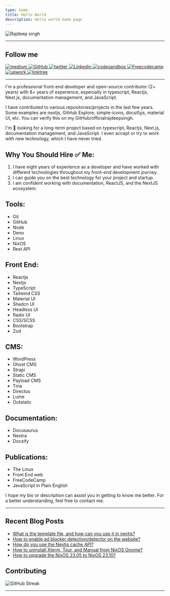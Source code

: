 ```yaml
---
type: home
title: Hello World
description: Hello world home page
---
```


![Rajdeep singh](https://capsule-render.vercel.app/api?type=soft&color=auto&height=400&section=header&text=Build%20and%20Deploy&fontSize=90&animation=fadeIn&desc=@officialrajdeepsingh)

---

## Follow me

<div className="flex flex-row flex-wrap gap-2 justify-around " id="badges">
  <a target="_blank" className="block" href="https://medium.com/@officialrajdeepsingh">
    <img title="Medium" alt="medium" src="https://img.shields.io/badge/Medium-12100E?style=for-the-badge&logo=medium&logoColor=white" alt="LinkedIn Badge"/>
  </a> 
  <a target="_blank" className="block" href="https://github.com/officialrajdeepsingh">
    <img title="GitHub" alt="GitHub"  src="https://img.shields.io/badge/github-%23121011.svg?style=for-the-badge&logo=github&logoColor=white"/>
  </a>
  <a target="_blank" className="block" href="https://twitter.com/Official_R_deep">
    <img title="Twitter" alt="twitter"  src="https://img.shields.io/badge/Twitter-%231DA1F2.svg?style=for-the-badge&logo=Twitter&logoColor=white"/>
  </a>
  <a target="_blank" className="block" href="https://www.linkedin.com/in/officalrajdeepsingh/">
    <img title="Linkedin" alt="Linkedin"  src="https://img.shields.io/badge/linkedin-%230077B5.svg?style=for-the-badge&logo=linkedin&logoColor=white"/>
  </a>
  <a target="_blank" className="block" href="https://codesandbox.io/u/officialrajdeepsingh">
    <img title="codesandbox" alt="codesandbox"  src="https://img.shields.io/badge/Codesandbox-040404?style=for-the-badge&logo=codesandbox&logoColor=DBDBDB"/>
  </a>
  <a target="_blank" className="block" href="https://codesandbox.io/u/officialrajdeepsingh">
    <img title="Freecodecamp" alt="Freecodecamp"  src="https://img.shields.io/badge/Freecodecamp-%23123.svg?&style=for-the-badge&logo=freecodecamp&logoColor=green"/>
  </a>
  <a target="_blank" className="block" href="https://www.upwork.com/freelancers/~01a4e8ba7a41795229">
    <img title="upwork" alt="upwork"  src="https://img.shields.io/badge/UpWork-6FDA44?style=for-the-badge&logo=Upwork&logoColor=white"/>
  </a>
  <a target="_blank" className="block" href="https://linktr.ee/officialrajdeepsingh">
    <img title="linktree" alt="linktree"  src="https://img.shields.io/badge/linktree-1de9b6?style=for-the-badge&logo=linktree&logoColor=white"/>
  </a>
</div>

---

I'm a professional front-end developer and open-source contributor (2+ years) with 8+ years of experience, especially in typescript, Reactjs, Next.js, documentation management, and JavaScript.

I have contributed to various repositories/projects in the last few years. Some examples are nextjs, GitHub Explore, simple-icons, docsifyjs, material UI, etc. You can verify this on my GitHub/officialrajdeepsingh.

I'm 👀  looking for a long-term project based on typescript, Reactjs, Next.js, documentation management, and JavaScript. I even accept or try to work with new technology, which I have never tried. 

## Why You Should Hire ✅ Me:
1. I have eight years of experience as a developer and have worked with different technologies throughout my front-end development journey.
2. I can guide you on the best technology for your project and startup.
3. I am confident working with documentation, ReactJS, and the NextJS ecosystem.

## Tools: 
- Git
- GitHub
- Node
- Deno
- Linux
- NixOS
- Rest API

## Front End: 
- Reactjs
- Nextjs
- TypeScript
- Tailwind CSS
- Material UI
- Shadcn UI
- Headless UI
- Radix UI
- CSS/SCSS
- Bootstrap
- Zod

## CMS:
- WordPress
- Ghost CMS
- Strapi
- Static CMS
- Payload CMS
- Tina
- Directus
- Lume
- Outstatic

## Documentation:
- Docusaurus
- Nextra
- Docsify

## Publications:
- The Linux
- Front End web
- FreeCodeCamp
- JavaScript in Plain English

I hope my bio or description can assist you in getting to know me better. For a better understanding, feel free to contact me.

---


## Recent Blog Posts

- [What is the template file, and how can you use it in nextjs?](https://medium.com/frontendweb/what-is-the-template-file-and-how-can-you-use-it-in-nextjs-5f86ee0f44ca?source=rss-87a39efc43fa------2)
- [How to enable ad blocker detection/detector on the website?](https://medium.com/frontendweb/how-to-enable-ad-blocker-detection-detector-on-the-website-93bf03bf054d?source=rss-87a39efc43fa------2)
- [How do you use the Nextjs cache API?](https://medium.com/frontendweb/how-do-you-use-the-nextjs-cache-api-dfc6c973730c?source=rss-87a39efc43fa------2)
- [How to uninstall Xterm, Tour, and Manual from NixOS Gnome?](https://medium.com/thelinux/how-to-uninstall-xterm-tour-and-manual-from-nixos-gnome-497a29ef0947?source=rss-87a39efc43fa------2)
- [How to upgrade the NixOS 23.05 to NixOS 23.10?](https://medium.com/thelinux/how-to-upgrade-the-nixos-23-05-to-nixos-23-10-affa8631c6cf?source=rss-87a39efc43fa------2)


## Contributing

<div className="w-full">
  <img className="mx-auto" title="GitHub Streak" alt="GitHub Streak"  src="http://github-readme-streak-stats.herokuapp.com?user=officialrajdeepsingh&theme=dark&background=000000&exclude_days=Sun&card_width=624"/>
</div>

---

